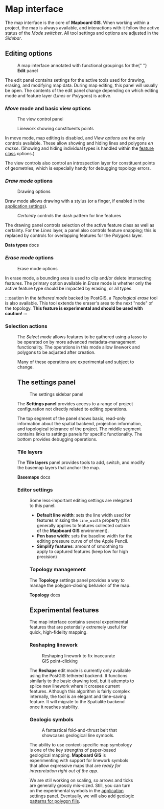 
# Map interface

The map interface is the core of **Mapboard GIS**. When working within
a project, the map is always available, and interactions with it
follow the active status of the _Mode switcher_. All tool settings
and options are adjusted in the _Sidebar_.

## Editing options

<Figure src="/docs/map-interface.jpg">
  A map interface annotated with functional groupings for the{" "}
  <strong>Edit</strong> panel
</Figure>

The edit panel contains settings for the active tools used for drawing,
erasing, and modifying map data. During map editing, this panel will
usually be open. The contents of the edit panel change depending on which
editing mode and feature layer (_Lines_ or _Polygons_) is active.

### _Move_ mode and basic view options

<Figure
  src="/docs/map-interface/view-options.png"
  width={300}
  className="right"
>
  The view control panel
</Figure>

<Figure src="/docs/map-interface/show-points.jpg" width={300} className="right">
  Linework showing constituents points
</Figure>

In move mode, map editing is disabled, and _View options_ are
the only controls available. These allow showing and hiding
lines and polygons _en masse_. (Showing and hiding individual types is
handled within the [feature class](/docs/data-types) options.)

The view controls also control an introspection layer for constituent
points of geometries, which is especially handy for debugging topology
errors.

### _Draw mode_ options

<Figure
  src="/docs/map-interface/drawing-options.png"
  width={300}
  className="right"
>
  Drawing options
</Figure>

Draw mode allows drawing with a stylus (or a finger, if enabled in
the [application settings](/docs/getting-started)).

<Figure
  src="/docs/map-interface/line-certainty.png"
  width={300}
  className="right"
>
  <em>Certainty</em> controls the dash pattern for line features
</Figure>

The drawing panel controls selection of the active feature class as well as
certainty.
For the _Lines_ layer, a panel also controls feature snapping; this is replaced
by controls for overlapping features for the _Polygons_ layer.

<PageLinkButton href="/docs/data-types">
  <strong>Data types</strong> docs
</PageLinkButton>

### _Erase mode_ options

<Figure
  src="/docs/map-interface/eraser-options.png"
  width={300}
  className="right"
>
  Erase mode options
</Figure>

In erase mode, a bounding area is used to clip
and/or delete intersecting features.
The primary option available in _Erase_ mode is whether only the
active feature type should be impacted by erasing, or all types.

:::caution
In the _tethered mode_ backed by PostGIS, a _Topological erase_
tool is also available. This tool extends the eraser's area to the
next "node" of the topology. **This feature is experimental and should be used with caution!**
:::

### Selection actions

<Figure
  src="/docs/map-interface/selection-actions.png"
  width={280}
  className="right"
/>

The _Select mode_ allows features to be gathered using a lasso
to be operated on by more advanced metadata-management functionality.
The operations in this mode allow linework and polygons to be
adjusted after creation.

Many of these operations are experimental and subject to change.

## The settings panel

<Figure
  src="/docs/map-interface/sidebar-settings.png"
  width={280}
  className="right"
>
  The settings sidebar panel
</Figure>

The **Settings panel** provides access to a range of project
configuration not directly related to editing operations.

The top segment of the panel shows basic, read-only information about the
spatial backend, projection information, and topological tolerance of the project.
The middle segment contains links to settings panels for specific functionality.
The bottom provides debugging operations.

### Tile layers

The **Tile layers** panel provides tools to add, switch, and modify the basemap
layers that anchor the map.

<PageLinkButton href="/docs/basemaps">
  <strong>Basemaps</strong> docs
</PageLinkButton>

### Editor settings

<Figure
  src="/docs/map-interface/editor-settings.png"
  width={280}
  className="right"
/>

Some less-important editing settings are
relegated to this panel.

- **Default line width**: sets the line width
  used for features missing the `line_width` property (this generally applies to features collected
  outside of the **Mapboard GIS** environment).
- **Pen base width**: sets the baseline width for the editing pressure curve of
  of the Apple Pencil.
- **Simplify features**: amount of smoothing to apply to captured features (keep low for high precision)

### Topology management

The **Topology** settings panel provides a way to manage the polygon-closing behavior of the map.

<PageLinkButton href="/docs/topology">
  <strong>Topology</strong> docs
</PageLinkButton>

## Experimental features

The map interface contains several experimental features that are potentially
extremely useful for quick, high-fidelity mapping.

### Reshaping linework

<Figure src="/docs/reshaping.mp4" width={400} className="right">
  Reshaping linework to fix inaccurate GIS point-clicking
</Figure>

The **Reshape** edit mode is currently only available using the PostGIS tethered backend.
It functions similarly to the basic drawing tool, but it attempts to splice new linework
where it crosses current features. Although this algorithm is fairly complex internally,
the tool is an elegant and time-saving feature. It will migrate to the Spatialite backend
once it reaches stability.

### Geologic symbols

<Figure
  src="/docs/map-interface/experimental-geologic-symbols.png"
  width={300}
  className="right"
>
  A fantastical fold-and-thrust belt that showcases geological line symbols.
</Figure>

The ability to use context-specific map symbology is one of the key strengths of
paper-based geological mapping. **Mapboard GIS** is experimenting with support for linework
symbols that allow expressive maps that are _ready for interpretation right out of the app_.

We are still working on scaling, so arrows and ticks are generally grossly mis-sized. Still,
you can turn on the experimental symbols in the [application settings panel](/docs). Eventually,
we will also add [geologic patterns for polygon fills](https://davenquinn.com/projects/geologic-patterns/).

